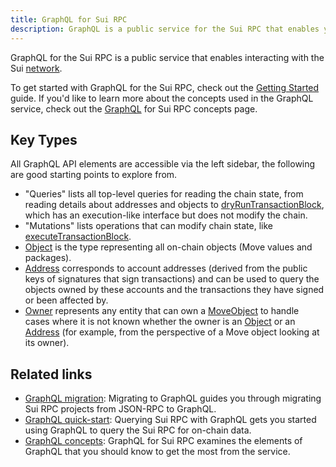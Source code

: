```yaml
---
title: GraphQL for Sui RPC
description: GraphQL is a public service for the Sui RPC that enables you to efficiently interact with the Sui network.
---
```


GraphQL for the Sui RPC is a public service that enables interacting with the Sui [network](https://sui.io/networkinfo).

To get started with GraphQL for the Sui RPC, check out the [Getting Started](../guides/developer/getting-started/graphql-rpc.mdx) guide. If you'd like to learn more about the concepts used in the GraphQL service, check out the [GraphQL](../concepts/graphql-rpc.mdx) for Sui RPC concepts page.

## Key Types

All GraphQL API elements are accessible via the left sidebar, the following are good starting points to explore from.

- "Queries" lists all top-level queries for reading the chain state, from reading details about addresses and objects to <a href="/references/sui-api/sui-graphql/reference/api/queries/dry-run-transaction-block" data-noBrokenLinkCheck='true'>dryRunTransactionBlock</a>, which has an execution-like interface but does not modify the chain.
- "Mutations" lists operations that can modify chain state, like <a href="/references/sui-api/sui-graphql/reference/api/mutations/execute-transaction-block" data-noBrokenLinkCheck='true'>executeTransactionBlock</a>.
- <a href="/references/sui-api/sui-graphql/reference/types/objects/object" data-noBrokenLinkCheck='true'>Object</a> is the type representing all on-chain objects (Move values and packages).
- <a href="/references/sui-api/sui-graphql/reference/types/objects/address" data-noBrokenLinkCheck='true'>Address</a> corresponds to account addresses (derived from the public keys of signatures that sign transactions) and can be used to query the objects owned by these accounts and the transactions they have signed or been affected by.
- <a href="/references/sui-api/sui-graphql/reference/types/objects/owner" data-noBrokenLinkCheck='true'>Owner</a> represents any entity that can own a <a href="/references/sui-api/sui-graphql/reference/types/objects/move-object" data-noBrokenLinkCheck='true'>MoveObject</a> to handle cases where it is not known whether the owner is an <a href="/references/sui-api/sui-graphql/reference/types/objects/object" data-noBrokenLinkCheck='true'>Object</a> or an <a href="/references/sui-api/sui-graphql/reference/types/objects/address" data-noBrokenLinkCheck='true'>Address</a> (for example, from the perspective of a Move object looking at its owner).

## Related links

- [GraphQL migration](../guides/developer/advanced/graphql-migration.mdx): Migrating to GraphQL guides you through migrating Sui RPC projects from JSON-RPC to GraphQL.  
- [GraphQL quick-start](../guides/developer/getting-started/graphql-rpc.mdx): Querying Sui RPC with GraphQL gets you started using GraphQL to query the Sui RPC for on-chain data.
- [GraphQL concepts](../concepts/graphql-rpc.mdx): GraphQL for Sui RPC examines the elements of GraphQL that you should know to get the most from the service.
